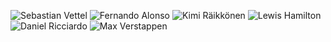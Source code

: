![Sebastian Vettel](../../data/eda/PointsOverSeason_Drivers/seb.png)
![Fernando Alonso](../../data/eda/PointsOverSeason_Drivers/alonso.png)
![Kimi Räikkönen](../../data/eda/PointsOverSeason_Drivers/kimi.png)
![Lewis Hamilton](../../data/eda/PointsOverSeason_Drivers/lewis.png)
![Daniel Ricciardo](../../data/eda/PointsOverSeason_Drivers/daniel.png)
![Max Verstappen](../../data/eda/PointsOverSeason_Drivers/max.png)